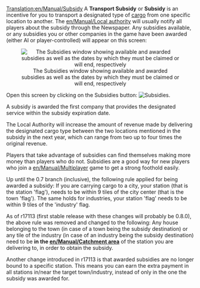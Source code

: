 [[Translation:en/Manual/Subsidy]]
A '''Transport Subsidy''' or '''Subsidy''' is an incentive for you to transport a designated type of [[en/Manual/Cargo|cargo]] from one specific location to another. The [[en/Manual/Local authority]] will usually notify all players about the subsidy through the Newspaper. Any subsidies available, or any subsidies you or other companies in the game have been awarded (either AI or player-controlled) will appear on this screen:

<center>[[File:en/Manual/Transportsubsidy multiplayer.png|center|frame|The Subsidies window showing available and awarded subsidies as well as the dates by which they must be claimed or will end, respectively]]</center>

Open this screen by clicking on the Subsidies button: [[File:en/Manual/Manual html 54594ccb.png|Subsidies]].

A subsidy is awarded the first company that provides the designated service within the subsidy expiration date.

The Local Authority will increase the amount of revenue made by delivering the designated cargo type between the two locations mentioned in the subsidy in the next year, which can range from two up to four times the original revenue. 

Players that take advantage of subsidies can find themselves making more money than players who do not. Subsidies are a good way for new players who join a [[en/Manual/Multiplayer]] game to get a strong foothold easily.

Up until the 0.7 branch (inclusive), the following rule applied for being awarded a subsidy:
If you are carrying cargo to a city, your station (that is the station 'flag'), needs to be within 9 tiles of the city center (that is the town 'flag'). The same holds for industries, your station 'flag' needs to be within 9 tiles of the 'industry' flag.


{{en/Nightly}}

As of r17113 (first stable release with these changes will probably be 0.8.0), the above rule was removed and changed to the following: Any house belonging to the town (in case of a town being the subsidy destination) or any tile of the industry (in case of an industry being the subsidy destination) need to be '''in the [[en/Manual/Catchment area]]''' of the station you are delivering to, in order to obtain the subsidy.

Another change introduced in r17113 is that awarded subsidies are no longer bound to a specific station. This means you can earn the extra payment in all stations in/near the target town/industry, instead of only in the one the subsidy was awarded for.